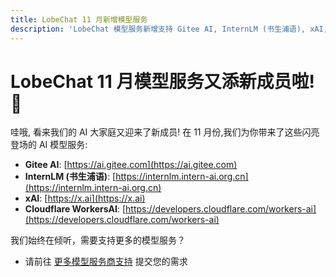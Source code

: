 ```yaml
---
title: LobeChat 11 月新增模型服务
description: 'LobeChat 模型服务新增支持 Gitee AI, InternLM (书生浦语), xAI, Cloudflare WorkersAI'
---
```


# LobeChat 11 月模型服务又添新成员啦! 🎉

哇哦, 看来我们的 AI 大家庭又迎来了新成员! 在 11 月份,我们为你带来了这些闪亮登场的 AI 模型服务:

- **Gitee AI**: [https://ai.gitee.com](https://ai.gitee.com)
- **InternLM (书生浦语)**: [https://internlm.intern-ai.org.cn](https://internlm.intern-ai.org.cn)
- **xAI**: [https://x.ai](https://x.ai)
- **Cloudflare WorkersAI**: [https://developers.cloudflare.com/workers-ai](https://developers.cloudflare.com/workers-ai)

我们始终在倾听，需要支持更多的模型服务？

- 请前往 [更多模型服务商支持](https://github.com/lobehub/lobe-chat/discussions/1284) 提交您的需求
